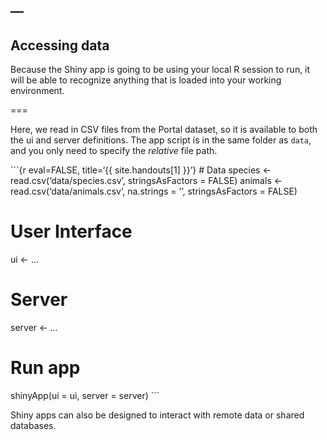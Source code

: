 ---
---

## Accessing data

Because the Shiny app is going to be using your local R session to run, it will be able to recognize anything that is loaded into your working environment.

===

Here, we read in CSV files from the Portal dataset, so it is available to both the ui and server definitions.
The app script is in the same folder as `data`, and you only need to specify the _relative_ file path.

```{r eval=FALSE, title='{{ site.handouts[1] }}'}
# Data
species <- read.csv('data/species.csv', stringsAsFactors = FALSE)
animals <- read.csv('data/animals.csv', na.strings = '', stringsAsFactors = FALSE)

# User Interface
ui <- ...

# Server
server <- ...

# Run app
shinyApp(ui = ui, server = server)
```

Shiny apps can also be designed to interact with remote data or shared databases.
